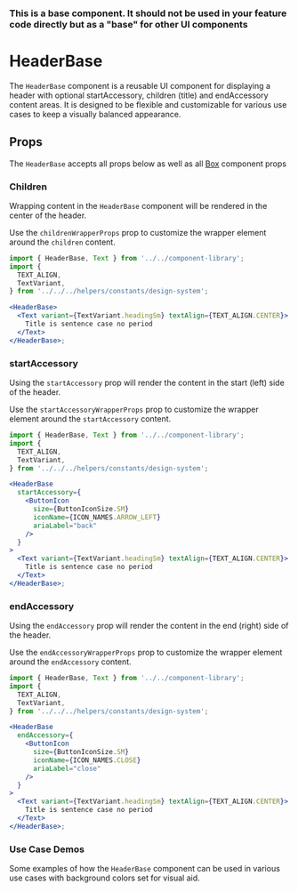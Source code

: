 
### This is a base component. It should not be used in your feature code directly but as a "base" for other UI components

# HeaderBase

The `HeaderBase` component is a reusable UI component for displaying a header with optional startAccessory, children (title) and endAccessory content areas. It is designed to be flexible and customizable for various use cases to keep a visually balanced appearance.

<Canvas>
  <Story id="components-componentlibrary-headerbase--default-story" />
</Canvas>

## Props

The `HeaderBase` accepts all props below as well as all [Box](/docs/components-ui-box--default-story#props) component props

<ArgsTable of={HeaderBase} />

### Children

Wrapping content in the `HeaderBase` component will be rendered in the center of the header.

Use the `childrenWrapperProps` prop to customize the wrapper element around the `children` content.

<Canvas>
  <Story id="components-componentlibrary-headerbase--children" />
</Canvas>

```jsx
import { HeaderBase, Text } from '../../component-library';
import {
  TEXT_ALIGN,
  TextVariant,
} from '../../../helpers/constants/design-system';

<HeaderBase>
  <Text variant={TextVariant.headingSm} textAlign={TEXT_ALIGN.CENTER}>
    Title is sentence case no period
  </Text>
</HeaderBase>;
```

### startAccessory

Using the `startAccessory` prop will render the content in the start (left) side of the header.

Use the `startAccessoryWrapperProps` prop to customize the wrapper element around the `startAccessory` content.

<Canvas>
  <Story id="components-componentlibrary-headerbase--start-accessory" />
</Canvas>

```jsx
import { HeaderBase, Text } from '../../component-library';
import {
  TEXT_ALIGN,
  TextVariant,
} from '../../../helpers/constants/design-system';

<HeaderBase
  startAccessory={
    <ButtonIcon
      size={ButtonIconSize.SM}
      iconName={ICON_NAMES.ARROW_LEFT}
      ariaLabel="back"
    />
  }
>
  <Text variant={TextVariant.headingSm} textAlign={TEXT_ALIGN.CENTER}>
    Title is sentence case no period
  </Text>
</HeaderBase>;
```

### endAccessory

Using the `endAccessory` prop will render the content in the end (right) side of the header.

Use the `endAccessoryWrapperProps` prop to customize the wrapper element around the `endAccessory` content.

<Canvas>
  <Story id="components-componentlibrary-headerbase--end-accessory" />
</Canvas>

```jsx
import { HeaderBase, Text } from '../../component-library';
import {
  TEXT_ALIGN,
  TextVariant,
} from '../../../helpers/constants/design-system';

<HeaderBase
  endAccessory={
    <ButtonIcon
      size={ButtonIconSize.SM}
      iconName={ICON_NAMES.CLOSE}
      ariaLabel="close"
    />
  }
>
  <Text variant={TextVariant.headingSm} textAlign={TEXT_ALIGN.CENTER}>
    Title is sentence case no period
  </Text>
</HeaderBase>;
```

### Use Case Demos

Some examples of how the `HeaderBase` component can be used in various use cases with background colors set for visual aid.

<Canvas>
  <Story id="components-componentlibrary-headerbase--use-case-demos" />
</Canvas>
